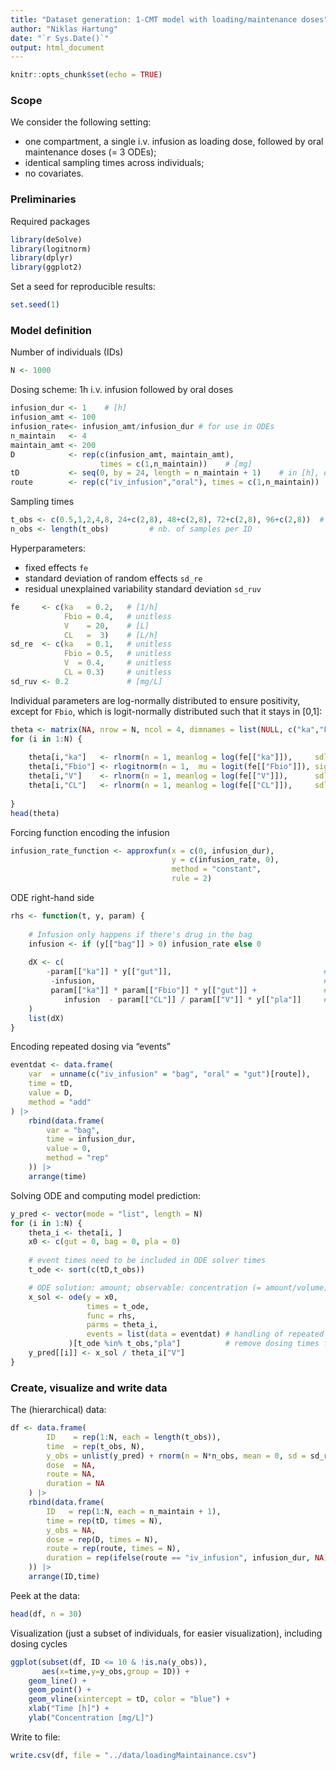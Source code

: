 ```yaml
---
title: "Dataset generation: 1-CMT model with loading/maintenance doses"
author: "Niklas Hartung"
date: "`r Sys.Date()`"
output: html_document
---
```


```r
knitr::opts_chunk$set(echo = TRUE)
```

### Scope

We consider the following setting: 

* one compartment, a single i.v. infusion as loading dose, 
  followed by oral maintenance doses (= 3 ODEs);
* identical sampling times across individuals;
* no covariates.

### Preliminaries

Required packages

```r
library(deSolve)
library(logitnorm)
library(dplyr)
library(ggplot2)
```

Set a seed for reproducible results:

```r
set.seed(1)
```

### Model definition

Number of individuals (IDs) 

```r
N <- 1000
```

Dosing scheme: 1h i.v. infusion followed by oral doses

```r
infusion_dur <- 1    # [h]
infusion_amt <- 100
infusion_rate<- infusion_amt/infusion_dur # for use in ODEs
n_maintain   <- 4
maintain_amt <- 200
D            <- rep(c(infusion_amt, maintain_amt), 
                    times = c(1,n_maintain))    # [mg] 
tD           <- seq(0, by = 24, length = n_maintain + 1)    # in [h], daily dose
route        <- rep(c("iv_infusion","oral"), times = c(1,n_maintain)) 
```

Sampling times

```r
t_obs <- c(0.5,1,2,4,8, 24+c(2,8), 48+c(2,8), 72+c(2,8), 96+c(2,8))  # sampling times
n_obs <- length(t_obs)         # nb. of samples per ID
```

Hyperparameters: 

* fixed effects `fe`
* standard deviation of random effects `sd_re`
* residual unexplained variability standard deviation `sd_ruv` 

```r
fe     <- c(ka   = 0.2,   # [1/h]
            Fbio = 0.4,   # unitless
            V    = 20,    # [L]
            CL   =  3)    # [L/h]
sd_re  <- c(ka   = 0.1,   # unitless
            Fbio = 0.5,   # unitless
            V  = 0.4,     # unitless
            CL = 0.3)     # unitless
sd_ruv <- 0.2             # [mg/L]
```

Individual parameters are log-normally distributed to ensure positivity,
except for `Fbio`, which is logit-normally distributed such that it stays in [0,1]:

```r
theta <- matrix(NA, nrow = N, ncol = 4, dimnames = list(NULL, c("ka","Fbio","V","CL")))
for (i in 1:N) {
    
    theta[i,"ka"]   <- rlnorm(n = 1, meanlog = log(fe[["ka"]]),     sdlog = sd_re[["ka"]])
    theta[i,"Fbio"] <- rlogitnorm(n = 1,  mu = logit(fe[["Fbio"]]), sigma = sd_re[["Fbio"]])
    theta[i,"V"]    <- rlnorm(n = 1, meanlog = log(fe[["V"]]),      sdlog = sd_re[["V"]])
    theta[i,"CL"]   <- rlnorm(n = 1, meanlog = log(fe[["CL"]]),     sdlog = sd_re[["CL"]])
    
}
head(theta)
```

Forcing function encoding the infusion

```r
infusion_rate_function <- approxfun(x = c(0, infusion_dur), 
                                    y = c(infusion_rate, 0), 
                                    method = "constant", 
                                    rule = 2)
```

ODE right-hand side

```r
rhs <- function(t, y, param) {
    
    # Infusion only happens if there's drug in the bag
    infusion <- if (y[["bag"]] > 0) infusion_rate else 0
  
    dX <- c(
        -param[["ka"]] * y[["gut"]],                                  # gut 
         -infusion,                                                   # bag
         param[["ka"]] * param[["Fbio"]] * y[["gut"]] +               # plasma 
            infusion  - param[["CL"]] / param[["V"]] * y[["pla"]]     # plasma continued
    )
    list(dX)
}
```

Encoding repeated dosing via "events"

```r
eventdat <- data.frame(
    var  = unname(c("iv_infusion" = "bag", "oral" = "gut")[route]),
    time = tD,
    value = D,
    method = "add"
) |> 
    rbind(data.frame(
        var = "bag",
        time = infusion_dur,
        value = 0,
        method = "rep"
    )) |>
    arrange(time)
```
        
Solving ODE and computing model prediction:

```r
y_pred <- vector(mode = "list", length = N)
for (i in 1:N) {
    theta_i <- theta[i, ]
    x0 <- c(gut = 0, bag = 0, pla = 0)
    
    # event times need to be included in ODE solver times
    t_ode <- sort(c(tD,t_obs))

    # ODE solution: amount; observable: concentration (= amount/volume)
    x_sol <- ode(y = x0, 
                 times = t_ode,         
                 func = rhs,
                 parms = theta_i,
                 events = list(data = eventdat) # handling of repeated dosing
             )[t_ode %in% t_obs,"pla"]          # remove dosing times from ode solution
    y_pred[[i]] <- x_sol / theta_i["V"]
}
```

### Create, visualize and write data

The (hierarchical) data:

```r
df <- data.frame(
        ID    = rep(1:N, each = length(t_obs)),
        time  = rep(t_obs, N),
        y_obs = unlist(y_pred) + rnorm(n = N*n_obs, mean = 0, sd = sd_ruv),
        dose  = NA,
        route = NA,
        duration = NA
    ) |>
    rbind(data.frame(
        ID   = rep(1:N, each = n_maintain + 1),
        time = rep(tD, times = N),
        y_obs = NA,
        dose = rep(D, times = N),
        route = rep(route, times = N),
        duration = rep(ifelse(route == "iv_infusion", infusion_dur, NA), times = N)
    )) |>
    arrange(ID,time)
```

Peek at the data:

```r
head(df, n = 30)
```

Visualization (just a subset of individuals, for easier visualization),
including dosing cycles

```r
ggplot(subset(df, ID <= 10 & !is.na(y_obs)), 
       aes(x=time,y=y_obs,group = ID)) + 
    geom_line() + 
    geom_point() +
    geom_vline(xintercept = tD, color = "blue") +
    xlab("Time [h]") + 
    ylab("Concentration [mg/L]")    

```

Write to file:

```r
write.csv(df, file = "../data/loadingMaintainance.csv")
```

